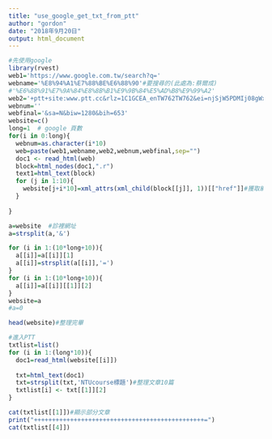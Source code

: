 ```yaml
---
title: "use_google_get_txt_from_ptt"
author: "gordon"
date: "2018年9月20日"
output: html_document
---
```


```r
#先使用google
library(rvest)
web1='https://www.google.com.tw/search?q='
webname='%E8%94%A1%E7%88%BE%E6%88%90'#要搜尋的(此處為:蔡爾成)
#'%E6%88%91%E7%9A%84%E8%8B%B1%E9%9B%84%E5%AD%B8%E9%99%A2'
web2='+ptt+site:www.ptt.cc&rlz=1C1GCEA_enTW762TW762&ei=njSjW5PDMIj08gWx8Je4DA&start='
webnum=''
webfinal='&sa=N&biw=1280&bih=653'
website=c()
long=1  # google 頁數
for(i in 0:long){
  webnum=as.character(i*10)
  web=paste(web1,webname,web2,webnum,webfinal,sep="")
  doc1 <- read_html(web)
  block=html_nodes(doc1,".r")
  text1=html_text(block)
  for (j in 1:10){
    website[j+i*10]=xml_attrs(xml_child(block[[j]], 1))[["href"]]#獲取網址
  }
  
}

```


```r
a=website  #診裡網址
a=strsplit(a,'&')

for (i in 1:(10*long+10)){
  a[[i]]=a[[i]][1]
  a[[i]]=strsplit(a[[i]],'=')
}
for (i in 1:(10*long+10)){
  a[[i]]=a[[i]][[1]][2]
}
website=a
#a=0
```
```r
head(website)#整理完畢

```




```r
#進入PTT
txtlist=list()
for (i in 1:(long*10)){
  doc1=read_html(website[[i]])
  
  txt=html_text(doc1)
  txt=strsplit(txt,'NTUcourse標題')#整理文章10篇
  txtlist[i] <- txt[[1]][2]
}
```
```r
cat(txtlist[[1]])#顯示部分文章
print("+++++++++++++++++++++++++++++++++++++++++++++++=")
cat(txtlist[[4]])
```


